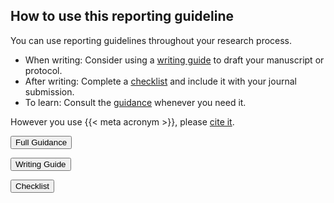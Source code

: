 ## How to use this reporting guideline {#how-to-use}

You can use reporting guidelines throughout your research process. 

* When writing: Consider using a [writing guide](#downloads) to draft your manuscript or protocol.
* After writing: Complete a [checklist](#downloads) and include it with your journal submission.
* To learn: Consult the [guidance](#summary) whenever you need it.

However you use {{< meta acronym >}}, please [cite it](faqs.qmd#citation).

::: {.grid #downloads}
::: { .g-col-12 .g-col-md-4}
<a href="#summary"><button type="button" class="btn btn-primary btn-action btn-lg width-100">Full Guidance</button></a>
:::

::: { .g-col-12 .g-col-md-4}
<a href="./ID_writing_guide.docx"><button type="button" class="btn btn-primary btn-action btn-lg width-100">Writing Guide</button></a>
:::

::: { .g-col-12 .g-col-md-4}
<a href="./ID_checklist.docx"><button type="button" class="btn btn-primary btn-action btn-lg width-100">Checklist</button></a>
:::
:::


